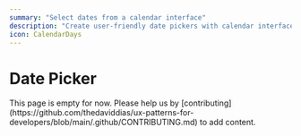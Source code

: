 ```yaml
---
summary: "Select dates from a calendar interface"
description: "Create user-friendly date pickers with calendar interfaces and keyboard navigation."
icon: CalendarDays
---
```



# Date Picker

<Callout type="warning">
  This page is empty for now. Please help us by
  [contributing](https://github.com/thedaviddias/ux-patterns-for-developers/blob/main/.github/CONTRIBUTING.md)
  to add content.
</Callout>
